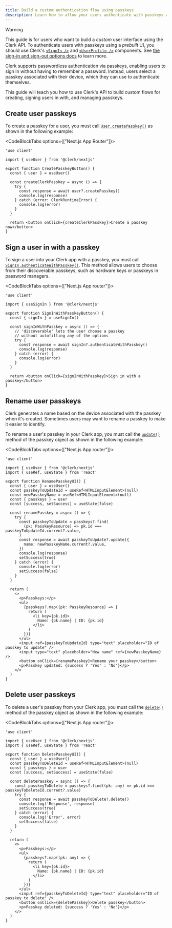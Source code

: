```yaml
---
title: Build a custom authentication flow using passkeys
description: Learn how to allow your users authenticate with passkeys with Clerk.
---
```


> [!WARNING]
> This guide is for users who want to build a _custom_ user interface using the Clerk API. To authenticate users with passkeys using a _prebuilt_ UI, you should use Clerk's [`<SignIn />`](/docs/components/authentication/sign-in) and [`<UserProfile />`](/docs/components/user/user-profile) components. See [the sign-in and sign-out options docs](/docs/authentication/configuration/sign-up-sign-in-options#passkeys) to learn more.

Clerk supports passwordless authentication via passkeys, enabling users to sign in without having to remember a password. Instead, users select a passkey associated with their device, which they can use to authenticate themselves.

This guide will teach you how to use Clerk's API to build custom flows for creating, signing users in with, and managing passkeys.

## Create user passkeys

To create a passkey for a user, you must call [`User.createPasskey()`](/docs/references/javascript/user/user#create-passkey) as shown in the following example:

<CodeBlockTabs options={["Next.js App Router"]}>
  ```tsx {{ filename: 'app/components/CustomCreatePasskeysButton.tsx' }}
  'use client'

  import { useUser } from '@clerk/nextjs'

  export function CreatePasskeyButton() {
    const { user } = useUser()

    const createClerkPasskey = async () => {
      try {
        const response = await user?.createPasskey()
        console.log(response)
      } catch (error: ClerkRuntimeError) {
        console.log(error)
      }
    }

    return <button onClick={createClerkPasskey}>Create a passkey now</button>
  }
  ```
</CodeBlockTabs>

## Sign a user in with a passkey

To sign a user into your Clerk app with a passkey, you must call [`SignIn.authenticateWithPasskey()`](/docs/references/javascript/sign-in/authenticate-with#authenticate-with-passkey). This method allows users to choose from their discoverable passkeys, such as hardware keys or passkeys in password managers.

<CodeBlockTabs options={["Next.js App router"]}>
  ```tsx {{ filename: 'components/SignInWithPasskeyButton.tsx' }}
  'use client'

  import { useSignIn } from '@clerk/nextjs'

  export function SignInWithPasskeyButton() {
    const { signIn } = useSignIn()

    const signInWithPasskey = async () => {
      // 'discoverable' lets the user choose a passkey
      // without autofilling any of the options
      try {
        const response = await signIn?.authenticateWithPasskey()
        console.log(response)
      } catch (error) {
        console.log(error)
      }
    }

    return <button onClick={signInWithPasskey}>Sign in with a passkey</button>
  }
  ```
</CodeBlockTabs>

## Rename user passkeys

Clerk generates a name based on the device associated with the passkey when it's created. Sometimes users may want to rename a passkey to make it easier to identify.

To rename a user's passkey in your Clerk app, you must call the [`update()`](/docs/references/javascript/types/passkey-resource#update) method of the passkey object as shown in the following example:

<CodeBlockTabs options={["Next.js App router"]}>
  ```tsx {{ filename: 'components/RenamePasskeyUI.tsx' }}
  'use client'

  import { useUser } from '@clerk/nextjs'
  import { useRef, useState } from 'react'

  export function RenamePasskeyUI() {
    const { user } = useUser()
    const passkeyToUpdateId = useRef<HTMLInputElement>(null)
    const newPasskeyName = useRef<HTMLInputElement>(null)
    const { passkeys } = user
    const [success, setSuccess] = useState(false)

    const renamePasskey = async () => {
      try {
        const passkeyToUpdate = passkeys?.find(
          (pk: PasskeyResource) => pk.id === passkeyToUpdateId.current?.value,
        )
        const response = await passkeyToUpdate?.update({
          name: newPasskeyName.current?.value,
        })
        console.log(response)
        setSuccess(true)
      } catch (error) {
        console.log(error)
        setSuccess(false)
      }
    }

    return (
      <>
        <p>Passkeys:</p>
        <ul>
          {passkeys?.map((pk: PasskeyResource) => {
            return (
              <li key={pk.id}>
                Name: {pk.name} | ID: {pk.id}
              </li>
            )
          })}
        </ul>
        <input ref={passkeyToUpdateId} type="text" placeholder="ID of passkey to update" />
        <input type="text" placeholder="New name" ref={newPasskeyName} />
        <button onClick={renamePasskey}>Rename your passkey</button>
        <p>Passkey updated: {success ? 'Yes' : 'No'}</p>
      </>
    )
  }
  ```
</CodeBlockTabs>

## Delete user passkeys

To delete a user's passkey from your Clerk app, you must call the [`delete()`](/docs/references/javascript/types/passkey-resource#delete) method of the passkey object as shown in the following example:

<CodeBlockTabs options={["Next.js App router"]}>
  ```tsx {{ filename: 'components/DeletePasskeyUI.tsx' }}
  'use client'

  import { useUser } from '@clerk/nextjs'
  import { useRef, useState } from 'react'

  export function DeletePasskeyUI() {
    const { user } = useUser()
    const passkeyToDeleteId = useRef<HTMLInputElement>(null)
    const { passkeys } = user
    const [success, setSuccess] = useState(false)

    const deletePasskey = async () => {
      const passkeyToDelete = passkeys?.find((pk: any) => pk.id === passkeyToDeleteId.current?.value)
      try {
        const response = await passkeyToDelete?.delete()
        console.log('Response', response)
        setSuccess(true)
      } catch (error) {
        console.log('Error', error)
        setSuccess(false)
      }
    }

    return (
      <>
        <p>Passkeys:</p>
        <ul>
          {passkeys?.map((pk: any) => {
            return (
              <li key={pk.id}>
                Name: {pk.name} | ID: {pk.id}
              </li>
            )
          })}
        </ul>
        <input ref={passkeyToDeleteId} type="text" placeholder="ID of passkey to delete" />
        <button onClick={deletePasskey}>Delete passkey</button>
        <p>Passkey deleted: {success ? 'Yes' : 'No'}</p>
      </>
    )
  }
  ```
</CodeBlockTabs>
